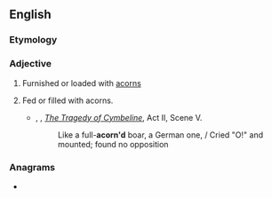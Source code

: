 ==English==

===Etymology===
{{suffix|en|acorn|ed}}

===Adjective===
{{en-adj|-}}

# Furnished or loaded with [[acorn]]s
# {{lb|en|rare}} Fed or filled with acorns.
#* {{rfdate|en}}, {{w|William Shakespeare}}, ''[[wikisource:The Tragedy of Cymbeline|The Tragedy of Cymbeline]]'', Act II, Scene V.
#*: Like a full-'''acorn'd''' boar, a German one, / Cried "O!" and mounted; found no opposition

===Anagrams===
* {{anagrams|en|a=acdenor|Cardone|dracone}}